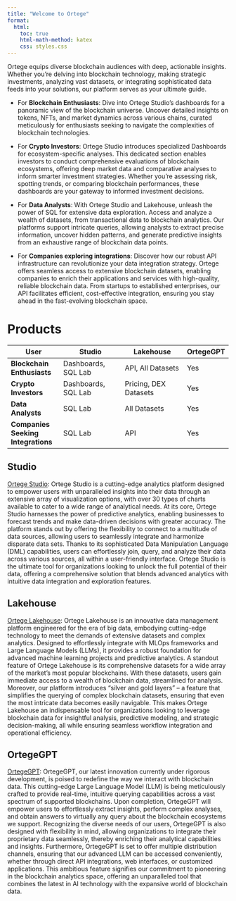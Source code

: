 ```yaml
---
title: "Welcome to Ortege"
format:
  html:
    toc: true
    html-math-method: katex
    css: styles.css
---
```

Ortege equips diverse blockchain audiences with deep, actionable insights. Whether you're delving into blockchain technology, making strategic investments, analyzing vast datasets, or integrating sophisticated data feeds into your solutions, our platform serves as your ultimate guide.

* For **Blockchain Enthusiasts**: Dive into Ortege Studio's dashboards for a panoramic view of the blockchain universe. Uncover detailed insights on tokens, NFTs, and market dynamics across various chains, curated meticulously for enthusiasts seeking to navigate the complexities of blockchain technologies.

* For **Crypto Investors**: Ortege Studio introduces specialized Dashboards for ecosystem-specific analyses. This dedicated section enables investors to conduct comprehensive evaluations of blockchain ecosystems, offering deep market data and comparative analyses to inform smarter investment strategies. Whether you're assessing risk, spotting trends, or comparing blockchain performances, these dashboards are your gateway to informed investment decisions.

* For **Data Analysts**: With Ortege Studio and Lakehouse, unleash the power of SQL for extensive data exploration. Access and analyze a wealth of datasets, from transactional data to blockchain analytics. Our platforms support intricate queries, allowing analysts to extract precise information, uncover hidden patterns, and generate predictive insights from an exhaustive range of blockchain data points.

* For **Companies exploring integrations**: Discover how our robust API infrastructure can revolutionize your data integration strategy. Ortege offers seamless access to extensive blockchain datasets, enabling companies to enrich their applications and services with high-quality, reliable blockchain data. From startups to established enterprises, our API facilitates efficient, cost-effective integration, ensuring you stay ahead in the fast-evolving blockchain space.

# Products

| User                               | Studio                                      | Lakehouse                                      | OrtegeGPT |
|------------------------------------|---------------------------------------------|------------------------------------------------|-----------|
| **Blockchain Enthusiasts**         | Dashboards, SQL Lab                         | API, All Datasets                              | Yes       |
| **Crypto Investors**               | Dashboards, SQL Lab                         | Pricing, DEX Datasets                          | Yes       |
| **Data Analysts**                  | SQL Lab                                     | All Datasets                                   | Yes       |
| **Companies Seeking Integrations** | SQL Lab                                     | API                                            | Yes       |

## Studio
[Ortege Studio](content/studio/overview.qmd): Ortege Studio is a cutting-edge analytics platform designed to empower users with unparalleled insights into their data through an extensive array of visualization options, with over 30 types of charts available to cater to a wide range of analytical needs. At its core, Ortege Studio harnesses the power of predictive analytics, enabling businesses to forecast trends and make data-driven decisions with greater accuracy. The platform stands out by offering the flexibility to connect to a multitude of data sources, allowing users to seamlessly integrate and harmonize disparate data sets. Thanks to its sophisticated Data Manipulation Language (DML) capabilities, users can effortlessly join, query, and analyze their data across various sources, all within a user-friendly interface. Ortege Studio is the ultimate tool for organizations looking to unlock the full potential of their data, offering a comprehensive solution that blends advanced analytics with intuitive data integration and exploration features.

## Lakehouse
[Ortege Lakehouse](content/lakehouse/overview.qmd): Ortege Lakehouse is an innovative data management platform engineered for the era of big data, embodying cutting-edge technology to meet the demands of extensive datasets and complex analytics. Designed to effortlessly integrate with MLOps frameworks and Large Language Models (LLMs), it provides a robust foundation for advanced machine learning projects and predictive analytics. A standout feature of Ortege Lakehouse is its comprehensive datasets for a wide array of the market's most popular blockchains. With these datasets, users gain immediate access to a wealth of blockchain data, streamlined for analysis. Moreover, our platform introduces "silver and gold layers" – a feature that simplifies the querying of complex blockchain datasets, ensuring that even the most intricate data becomes easily navigable. This makes Ortege Lakehouse an indispensable tool for organizations looking to leverage blockchain data for insightful analysis, predictive modeling, and strategic decision-making, all while ensuring seamless workflow integration and operational efficiency.

## OrtegeGPT
[OrtegeGPT](content/ortegegpt/overview.qmd): OrtegeGPT, our latest innovation currently under rigorous development, is poised to redefine the way we interact with blockchain data. This cutting-edge Large Language Model (LLM) is being meticulously crafted to provide real-time, intuitive querying capabilities across a vast spectrum of supported blockchains. Upon completion, OrtegeGPT will empower users to effortlessly extract insights, perform complex analyses, and obtain answers to virtually any query about the blockchain ecosystems we support. Recognizing the diverse needs of our users, OrtegeGPT is also designed with flexibility in mind, allowing organizations to integrate their proprietary data seamlessly, thereby enriching their analytical capabilities and insights. Furthermore, OrtegeGPT is set to offer multiple distribution channels, ensuring that our advanced LLM can be accessed conveniently, whether through direct API integrations, web interfaces, or customized applications. This ambitious feature signifies our commitment to pioneering in the blockchain analytics space, offering an unparalleled tool that combines the latest in AI technology with the expansive world of blockchain data.
